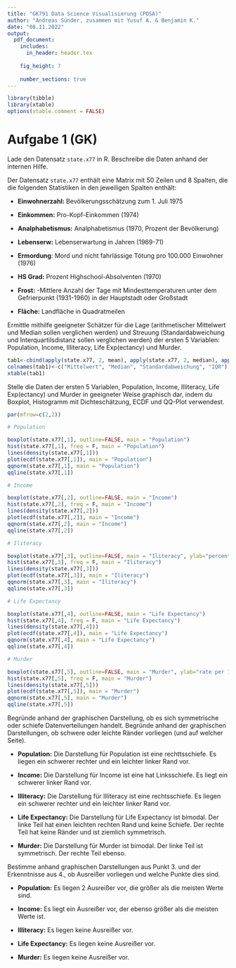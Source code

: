 ---
title: "GK791 Data Science Visualisierung (POSA)"
author: "Andreas Sünder, zusammen mit Yusuf A. & Benjamin K."
date: "08.11.2022"
output:
  pdf_document:
    includes:
      in_header: header.tex
      
    fig_height: 7
    
    number_sections: true
---

\clearpage

```{r setup, echo = FALSE, message = FALSE}
library(tibble)
library(xtable)
options(xtable.comment = FALSE)
```

# Aufgabe 1 (GK)

\bbaufg{Aufgabe 1.1}
Lade den Datensatz `state.x77` in R. Beschreibe die Daten anhand der internen Hilfe.
\ebaufg

Der Datensatz `state.x77` enthält eine Matrix mit 50 Zeilen und 8 Spalten, die die folgenden Statistiken in den jeweiligen Spalten enthält:

- **Einwohnerzahl:** Bevölkerungsschätzung zum 1. Juli 1975

- **Einkommen:** Pro-Kopf-Einkommen (1974)

- **Analphabetismus:** Analphabetismus (1970, Prozent der Bevölkerung)

- **Lebenserw:** Lebenserwartung in Jahren (1969-71)

- **Ermordung**: Mord und nicht fahrlässige Tötung pro 100.000 Einwohner (1976)

- **HS Grad:** Prozent Highschool-Absolventen (1970)

- **Frost:** -Mittlere Anzahl der Tage mit Mindesttemperaturen unter dem Gefrierpunkt (1931-1960) in der Hauptstadt oder Großstadt

- **Fläche:** Landfläche in Quadratmeilen

\bbaufg{Aufgabe 1.2}
Ermittle mithilfe geeigneter Schätzer für die Lage (arithmetischer Mittelwert und Median sollen verglichen werden) und Streuung (Standardabweichung und Interquartilsdistanz sollen verglichen werden) der ersten 5 Variablen: Population, Income, Illiteracy, Life Exp(ectancy) und Murder.
\ebaufg

```{r, results='asis'}
tab1<-cbind(apply(state.x77, 2, mean), apply(state.x77, 2, median), apply(state.x77, 2, median), apply(state.x77, 2, sd))
colnames(tab1)<-c("Mittelwert", "Median", "Standardabweichung", "IQR")
xtable(tab1)
```

\bbaufg{Aufgabe 1.3}
Stelle die Daten der ersten 5 Variablen, Population, Income, Illiteracy, Life Exp(ectancy) und Murder in geeigneter Weise graphisch dar, indem du Boxplot, Histogramm mit Dichteschätzung, ECDF und QQ-Plot verwendest.
\ebaufg

```{r, echo = FALSE}
par(mfrow=c(2,2))

# Population

boxplot(state.x77[,1], outline=FALSE, main = "Population")
hist(state.x77[,1], freq = F, main = "Population")
lines(density(state.x77[,1]))
plot(ecdf(state.x77[,1]), main = "Population")
qqnorm(state.x77[,1], main = "Population")
qqline(state.x77[,1])

# Income

boxplot(state.x77[,2], outline=FALSE, main = "Income")
hist(state.x77[,2], freq = F, main = "Income")
lines(density(state.x77[,2]))
plot(ecdf(state.x77[,2]), main = "Income")
qqnorm(state.x77[,2], main = "Income")
qqline(state.x77[,2])

# Iliteracy

boxplot(state.x77[,3], outline=FALSE, main = "Iliteracy", ylab="percent of population")
hist(state.x77[,3], freq = F, main = "Iliteracy")
lines(density(state.x77[,3]))
plot(ecdf(state.x77[,3]), main = "Iliteracy")
qqnorm(state.x77[,3], main = "Iliteracy")
qqline(state.x77[,3])

# Life Expectancy

boxplot(state.x77[,4], outline=FALSE, main = "Life Expectancy")
hist(state.x77[,4], freq = F, main = "Life Expectancy")
lines(density(state.x77[,4]))
plot(ecdf(state.x77[,4]), main = "Life Expectancy")
qqnorm(state.x77[,4], main = "Life Expectancy")
qqline(state.x77[,4])

# Murder

boxplot(state.x77[,5], outline=FALSE, main = "Murder", ylab="rate per 100,000 population")
hist(state.x77[,5], freq = F, main = "Murder")
lines(density(state.x77[,5]))
plot(ecdf(state.x77[,5]), main = "Murder")
qqnorm(state.x77[,5], main = "Murder")
qqline(state.x77[,5])
```

\newpage

\bbaufg{Aufgabe 1.4}
Begründe anhand der graphischen Darstellung, ob es sich symmetrische oder schiefe Datenverteilungen handelt. Begründe anhand der graphischen Darstellungen, ob schwere oder leichte Ränder vorliegen (und auf welcher Seite).
\ebaufg

- **Population:** Die Darstellung für Population ist eine rechttsschiefe. Es liegen ein schwerer rechter und ein leichter linker Rand vor.

- **Income:** Die Darstellung für Income ist eine hat Linksschiefe. Es liegt ein schwerer linker Rand vor.

- **Illiteracy:** Die Darstellung für Illiteracy ist eine rechtsschiefe. Es liegen ein schwerer rechter und ein leichter linker Rand vor.

- **Life Expectancy:** Die Darstellung für Life Expectancy ist bimodal. Der linke Teil hat einen leichten rechten Rand und keine Schiefe. Der rechte Teil hat keine Ränder und ist ziemlich symmetrisch.

- **Murder:** Die Darstellung für Murder ist bimodal. Der linke Teil ist symmetrisch. Der rechte Teil ebenso.

\bbaufg{Aufgabe 1.5}
Bestimme anhand graphischen Darstellungen aus Punkt 3. und der Erkenntnisse aus 4., ob Ausreißer vorliegen und welche Punkte dies sind.
\ebaufg

- **Population:** Es liegen 2 Ausreißer vor, die größer als die meisten Werte sind.

- **Income:** Es liegt ein Ausreißer vor, der ebenso größer als die meisten Werte ist.

- **Illiteracy:** Es liegen keine Ausreißer vor.

- **Life Expectancy:** Es liegen keine Ausreißer vor.

- **Murder:** Es liegen keine Ausreißer vor.
